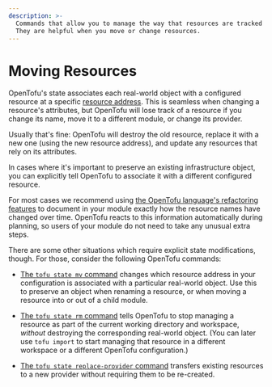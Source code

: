 ```yaml
---
description: >-
  Commands that allow you to manage the way that resources are tracked in state.
  They are helpful when you move or change resources.
---
```


# Moving Resources

OpenTofu's state associates each real-world object with a configured resource
at a specific [resource address](/docs/cli/state/resource-addressing). This
is seamless when changing a resource's attributes, but OpenTofu will lose track
of a resource if you change its name, move it to a different module, or change
its provider.

Usually that's fine: OpenTofu will destroy the old resource, replace it with a
new one (using the new resource address), and update any resources that rely on
its attributes.

In cases where it's important to preserve an existing infrastructure object, you
can explicitly tell OpenTofu to associate it with a different configured
resource.

For most cases we recommend using
[the OpenTofu language's refactoring features](/docs/language/modules/develop/refactoring)
to document in your module exactly how the resource names have changed over
time. OpenTofu reacts to this information automatically during planning, so users of your module do not need to take any unusual extra steps.

There are some other situations which require explicit state modifications,
though. For those, consider the following OpenTofu commands:

- [The `tofu state mv` command](/docs/cli/commands/state/mv) changes
  which resource address in your configuration is associated with a particular
  real-world object. Use this to preserve an object when renaming a resource, or
  when moving a resource into or out of a child module.

- [The `tofu state rm` command](/docs/cli/commands/state/rm) tells
  OpenTofu to stop managing a resource as part of the current working directory
  and workspace, _without_ destroying the corresponding real-world object. (You
  can later use `tofu import` to start managing that resource in a
  different workspace or a different OpenTofu configuration.)

- [The `tofu state replace-provider` command](/docs/cli/commands/state/replace-provider)
  transfers existing resources to a new provider without requiring them to be
  re-created.
